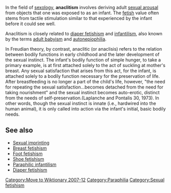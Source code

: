 [[Category:Move to Wiktionary 2007-12]]
{{Unreferenced|date=June 2006}} 
In the field of [[sexology]], '''anaclitism''' involves deriving adult [[sexual arousal]] from objects that one was exposed to as an infant. {{Fact|date=March 2007}} The [[Sexual fetishism|fetish]] value often stems from tactile stimulation similar to that experienced by the infant before it could see well.

Anaclitism is closely related to [[diaper fetishism]] and [[infantilism]], also known by the terms [[adult baby]]ism and [[autonepiophilia]].

In Freudian theory, by contrast, anaclitic (or anaclisis) refers to the relation between bodily functions in early childhood and the later development of the sexual instinct.  The infant's bodily function of simple hunger, to take a primary example, is at first attached solely to the act of suckling at mother's breast.  Any sexual satisfaction that arises from this act, for the infant, is attached solely to a bodily function necessary for the preservation of life.  After breastfeeding is no longer a part of the child's life, however, "the need for repeating the sexual satisfaction...becomes detached from the need for taking nourishment" and the sexual instinct becomes auto-erotic, distinct from the needs of self-preservation.(Laplanche and Pontalis 30, 1973).  In other words, though the sexual instinct is innate (i.e., hardwired into the human animal), it is only called into action via the infant's initial, basic bodily needs.

== See also ==
* [[Sexual imprinting]]
* [[Breast fetishism]]
* [[Foot fetishism]]
* [[Shoe fetishism]]
* [[Paraphilic infantilism]]
* [[Diaper fetishism]]

{{Paraphilia}}

[[Category:Paraphilia]]
[[Category:Sexual fetishism]]


{{sex-stub}}